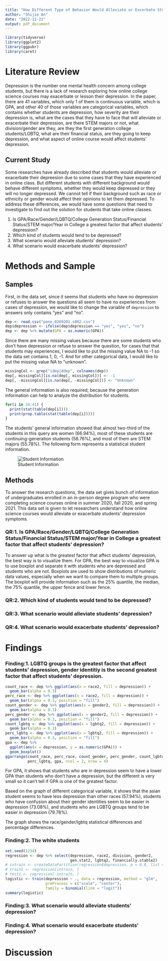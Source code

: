 ```yaml
---
title: "How Different Type of Behavior Would Alleviate or Excerbate Students Depression"
author: "Shijie An"
date: "2022-11-22"
output: pdf_document
---
```

```r
library(tidyverse)
library(ggplot2)
library(ggpubr)
library(caret)
```
# Literature Review
Depression is the number one mental health concern among college students, but there is a lack of research exploring how online college science courses may exacerbate or lesson their depression. In the paper, there are 41 variables, which only 1 of them is continuous variable, which is GPA, and other 40 of those variables are categorical variables, which contains whether students are depression, how severity are their depression is, what are the cases that they have to face that will alleviate or exacerbate their depression, are there STEM majors or not, what division/gender are they, are they the first generation college students/LGBTQ, what are their financial status, are they going to keep depression, and what aspect of online course would affect students' depression.

## Current Study

Some researches have already described that students would alleviate or exacerbate their depreesion due to some cases that they have experienced in online class. But different students with different background would behave different symptoms, whether they would keep depressed or they will no longer depressed. We cannot tell if their background such as race or ethnicity or gender would affect their opinions to let them depressed. To address these differences, we would have some questions that need to investigate to find out the solution for students that take online classes. 

1. Is GPA/Race/Gender/LQBTQ/College Generation Status/Financial Status/STEM major/Year in College a greatest factor that affect students' depression? 
2. Which kind of students would tend to be depressed? 
3. What scenario would alleviate students' depression? 
4. What scenario would exacerbate students' depression? 



# Methods and Sample

## Samples
First, in the data set, since it seems that students who have no depression or refuses to answer the questions all seem to have no experiences from cases of depression, we would like to change the variable of `depression` to answers only contains "yes" and "no". 
```r
dep <- read.csv("pone.0269201.s002.csv")
dep$depression <- ifelse(dep$depression == "yes", "yes", "no")
dep <- dep %>% mutate(GPA = as.numeric(GPA))
```

Since there are many missing values because there are some students who don't have depression or refuse to answer the question, for cases that that students may experiences, I would like to put the missing value NA to -1 so the data set contains 1, 0, -1. And for other categorical data, I would like to put the missing value NA to "unknown". 
```r
missingCol <- grep("idep|ddep", colnames(dep))
dep[, missingCol][is.na(dep[, missingCol])] <- -1
dep[, -missingCol][is.na(dep[, -missingCol])] <- "Unknown"
```

The general information is also required, because the generation information can help to analyze the distribution for students. 
```r
for(i in 34:41) {
  print(stat(table(dep[i])))
  print(prop.table(stat(table(dep[i]))))
}
```

The students' general information showed that almost two-third of the students in this query are women (66.94%), most of these students are continuing-generation students (58.76%), and most of them are STEM majors (55.78%). The following form represents a statistical student information.  

![Student Information](D:\CU TC\hudm 5026 intro to R\HUDM5026_R_HW\Final Project\Student Information.png)

## Methods
To answer the research questions, the data set gives bunch of information of undergraduates enrolled in an in-person degree program who were completing science courses online in summer 2020, fall 2020, and spring 2021. This data set is given to let researchers understand how online science courses would alleviate or exacerbate students' depression symptoms. 

### QR:1. Is GPA/Race/Gender/LQBTQ/College Generation Status/Financial Status/STEM major/Year in College a greatest factor that affect students' depression? 
To answer up what is the greatest factor that affect students' depression, the best way is to visualize them. 
For GPA, the best way to visualize GPA is to use boxplot and separate it with students who are depressed and students who are not. Boxplots are used to show distributions of numeric data values, especially when we want to compare them to multiple groups. The boxplot will provide information such as the 25% quantile, the median, the 75% quantile, the upper fence and lower fence. 


### QR:2. Which kind of students would tend to be depressed? 
### QR:3. What scenario would alleviate students' depression? 
### QR:4. What scenario would exacerbate students' depression? 



# Findings

### Finding:1. LGBTQ groups is the greatest factor that affect students' depression, gender identitiy is the second greatest factor that affect students' depression. 
```r
count_race <- dep %>% ggplot(aes(x = race2, fill = depression)) + 
  geom_bar(alpha = 0.3)
perc_race <- dep %>% ggplot(aes(x = race2, fill = depression)) + 
  geom_bar(alpha = 0.3, position = "fill")
count_gender <- dep %>% ggplot(aes(x = gender2, fill = depression)) + 
  geom_bar(alpha = 0.3)
perc_gender <- dep %>% ggplot(aes(x = gender2, fill = depression)) + 
  geom_bar(alpha = 0.3, position = "fill")
count_lgbtq <- dep %>% ggplot(aes(x = lgbtq2, fill = depression)) + 
  geom_bar(alpha = 0.3)
perc_lgbtq <- dep %>% ggplot(aes(x = lgbtq2, fill = depression)) + 
  geom_bar(alpha = 0.3, position = "fill")
gpa <- dep %>% 
  ggplot(aes(x = depression, y = as.numeric(GPA))) + 
  geom_boxplot()
ggarrange(count_race, perc_race, count_gender, perc_gender, count_lgbtq,
          perc_lgbtq, gpa, ncol = 2, nrow = 4)

```
For GPA, it shows that students who are in depression seem to have a lower GPA than students who don't have a depression, but the different is very small so it can't tell if GPA is one of the greatest factor. 

Based on the graph of different categorical variable, it shows that the asian student seems to have less depression than other races (57.94%), students who have confusion about their gender identities seem to be easier in depression (73.08%), and students who are LGBTQ groups tend to be easier in depression (79.78%). 

The graph shows the race/gender/lgbtq statistical differences and percentage differences. 


### Finding:2. The white students
```r
set.seed(1234)
regression <- dep %>% select(depression, race2, division, gender2, 
                             gen.stat2, lgbtq2, financially.stable2)
# intrain <- createDataPartition(regression$depression, p = 0.8, list = FALSE)
# train1 <- regression[intrain, ]
# test1 <- regression[-intrain, ]
logistic <- train(depression ~ ., data = regression, method = "glm", 
                  preProcess = c("scale", "center"), 
                  family = binomial(link = "logit"))
summary(logistic)
```


### Finding:3. What scenario would alleviate students' depression? 


### Finding:4. What scenario would exacerbate students' depression? 






# Discussion







